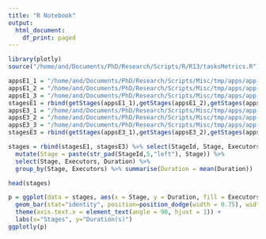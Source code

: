 ```yaml
---
title: "R Notebook"
output:
  html_document:
    df_print: paged
---
```


```r
library(plotly)
source("/home/and/Documents/PhD/Research/Scripts/R/R13/tasksMetrics.R")
```

```r
appsE1_1 = "/home/and/Documents/PhD/Research/Scripts/Misc/tmp/apps/app-0282_info.tsv"
appsE1_2 = "/home/and/Documents/PhD/Research/Scripts/Misc/tmp/apps/app-0284_info.tsv"
appsE1_3 = "/home/and/Documents/PhD/Research/Scripts/Misc/tmp/apps/app-0286_info.tsv"
stagesE1 = rbind(getStages(appsE1_1),getStages(appsE1_2),getStages(appsE1_3))
appsE3_1 = "/home/and/Documents/PhD/Research/Scripts/Misc/tmp/apps/app-0281_info.tsv"
appsE3_2 = "/home/and/Documents/PhD/Research/Scripts/Misc/tmp/apps/app-0283_info.tsv"
appsE3_3 = "/home/and/Documents/PhD/Research/Scripts/Misc/tmp/apps/app-0285_info.tsv"
stagesE3 = rbind(getStages(appsE3_1),getStages(appsE3_2),getStages(appsE3_3))

stages = rbind(stagesE1, stagesE3) %>% select(StageId, Stage, Executors, Duration) %>%
  mutate(Stage = paste(str_pad(StageId,5,"left"), Stage)) %>%
  select(Stage, Executors, Duration) %>%
  group_by(Stage, Executors) %>% summarise(Duration = mean(Duration))

head(stages)
```

```r
p = ggplot(data = stages, aes(x = Stage, y = Duration, fill = Executors)) +
  geom_bar(stat="identity", position=position_dodge(width = 0.75), width = 0.7) + 
  theme(axis.text.x = element_text(angle = 90, hjust = 1)) +
  labs(x="Stages", y="Duration(s)")
ggplotly(p)
```
